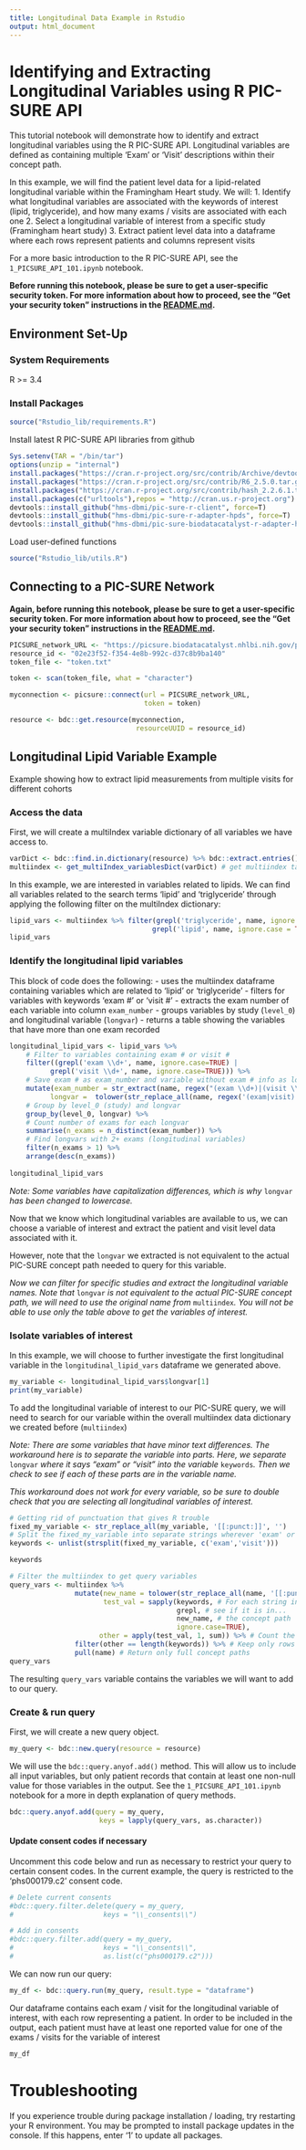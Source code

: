 ```yaml
---
title: Longitudinal Data Example in Rstudio
output: html_document
---
```


# Identifying and Extracting Longitudinal Variables using R PIC-SURE API

This tutorial notebook will demonstrate how to identify and extract longitudinal variables using the R PIC-SURE API. Longitudinal variables are defined as containing multiple 'Exam' or 'Visit' descriptions within their concept path. 

In this example, we will find the patient level data for a lipid-related longitudinal variable within the Framingham Heart study. We will:
1. Identify what longitudinal variables are associated with the keywords of interest (lipid, triglyceride), and how many exams / visits are associated with each one
2. Select a longitudinal variable of interest from a specific study (Framingham heart study)
3. Extract patient level data into a dataframe where each rows represent patients and columns represent visits

For a more basic introduction to the R PIC-SURE API, see the `1_PICSURE_API_101.ipynb` notebook.

**Before running this notebook, please be sure to get a user-specific security token. For more information about how to proceed, see the "Get your security token" instructions in the [README.md](https://github.com/hms-dbmi/Access-to-Data-using-PIC-SURE-API/tree/harmonized_lipid_measurements_example/NHLBI_BioData_Catalyst#get-your-security-token).**

## Environment Set-Up

### System Requirements
R >= 3.4

### Install Packages

```r
source("Rstudio_lib/requirements.R")
```

Install latest R PIC-SURE API libraries from github

```r
Sys.setenv(TAR = "/bin/tar")
options(unzip = "internal")
install.packages("https://cran.r-project.org/src/contrib/Archive/devtools/devtools_1.13.6.tar.gz", repos=NULL, type="source")
install.packages("https://cran.r-project.org/src/contrib/R6_2.5.0.tar.gz", repos=NULL, type="source")
install.packages("https://cran.r-project.org/src/contrib/hash_2.2.6.1.tar.gz", repos=NULL, type="source")
install.packages(c("urltools"),repos = "http://cran.us.r-project.org")
devtools::install_github("hms-dbmi/pic-sure-r-client", force=T)
devtools::install_github("hms-dbmi/pic-sure-r-adapter-hpds", force=T)
devtools::install_github("hms-dbmi/pic-sure-biodatacatalyst-r-adapter-hpds", force=T)
```

Load user-defined functions

```r
source("Rstudio_lib/utils.R")
```

## Connecting to a PIC-SURE Network
**Again, before running this notebook, please be sure to get a user-specific security token. For more information about how to proceed, see the "Get your security token" instructions in the [README.md](https://github.com/hms-dbmi/Access-to-Data-using-PIC-SURE-API/tree/harmonized_lipid_measurements_example/NHLBI_BioData_Catalyst#get-your-security-token).**

```r
PICSURE_network_URL <- "https://picsure.biodatacatalyst.nhlbi.nih.gov/picsure"
resource_id <- "02e23f52-f354-4e8b-992c-d37c8b9ba140"
token_file <- "token.txt"
```

```r
token <- scan(token_file, what = "character")
```

```r
myconnection <- picsure::connect(url = PICSURE_network_URL,
                                 token = token)
```

```r
resource <- bdc::get.resource(myconnection,
                               resourceUUID = resource_id)
```

## Longitudinal Lipid Variable Example
Example showing how to extract lipid measurements from multiple visits for different cohorts

### Access the data
First, we will create a multiIndex variable dictionary of all variables we have access to.

```r
varDict <- bdc::find.in.dictionary(resource) %>% bdc::extract.entries() # all variables
multiindex <- get_multiIndex_variablesDict(varDict) # get multiindex table of all variables
```

In this example, we are interested in variables related to lipids. We can find all variables related to the search terms 'lipid' and 'triglyceride' through applying the following filter on the multiIndex dictionary:

```r
lipid_vars <- multiindex %>% filter(grepl('triglyceride', name, ignore.case = TRUE) |
                                   grepl('lipid', name, ignore.case = TRUE))
lipid_vars
```

### Identify the longitudinal lipid variables
This block of code does the following:
- uses the multiindex dataframe containing variables which are related to 'lipid' or 'triglyceride'
- filters for variables with keywords 'exam #' or 'visit #'
- extracts the exam number of each variable into column `exam_number`
- groups variables by study (`level_0`) and longitudinal variable (`longvar`)
- returns a table showing the variables that have more than one exam recorded

```r
longitudinal_lipid_vars <- lipid_vars %>%
    # Filter to variables containing exam # or visit #
    filter((grepl('exam \\d+', name, ignore.case=TRUE) |
          grepl('visit \\d+', name, ignore.case=TRUE))) %>%
    # Save exam # as exam_number and variable without exam # info as longvar
    mutate(exam_number = str_extract(name, regex("(exam \\d+)|(visit \\d+)", ignore_case=T)),
          longvar =  tolower(str_replace_all(name, regex('(exam|visit) \\d+', ignore_case = T), 'exam'))) %>%
    # Group by level_0 (study) and longvar
    group_by(level_0, longvar) %>%
    # Count number of exams for each longvar
    summarise(n_exams = n_distinct(exam_number)) %>%
    # Find longvars with 2+ exams (longitudinal variables)
    filter(n_exams > 1) %>% 
    arrange(desc(n_exams))
    
longitudinal_lipid_vars
```

*Note: Some variables have capitalization differences, which is why* `longvar` *has been changed to lowercase.*

Now that we know which longitudinal variables are available to us, we can choose a variable of interest and extract the patient and visit level data associated with it.

However, note that the `longvar` we extracted is not equivalent to the actual PIC-SURE concept path needed to query for this variable. 

*Now we can filter for specific studies and extract the longitudinal variable names. Note that* `longvar` *is not equivalent to the actual PIC-SURE concept path, we will need to use the original name from* `multiindex`*. You will not be able to use only the table above to get the variables of interest.*

### Isolate variables of interest

In this example, we will choose to further investigate the first longitudinal variable in the `longitudinal_lipid_vars` dataframe we generated above.

```r
my_variable <- longitudinal_lipid_vars$longvar[1]
print(my_variable)
```

To add the longitudinal variable of interest to our PIC-SURE query, we will need to search for our variable within the overall multiindex data dictionary we created before (`multiindex`)

*Note: There are some variables that have minor text differences. The workaround here is to separate the variable into parts. Here, we separate* `longvar` *where it says "exam" or "visit" into the variable* `keywords`*. Then we check to see if each of these parts are in the variable name.*

*This workaround does not work for every variable, so be sure to double check that you are selecting all longitudinal variables of interest.*

```r
# Getting rid of punctuation that gives R trouble
fixed_my_variable <- str_replace_all(my_variable, '[[:punct:]]', '')
# Split the fixed_my_variable into separate strings wherever 'exam' or 'visit' is
keywords <- unlist(strsplit(fixed_my_variable, c('exam','visit')))

keywords
```

```r
# Filter the multiindex to get query variables
query_vars <- multiindex %>%
                mutate(new_name = tolower(str_replace_all(name, '[[:punct:]]', '')), # Get rid of punctuation from concept path and make lowercase
                       test_val = sapply(keywords, # For each string in keywords,
                                         grepl, # see if it is in...
                                         new_name, # the concept path
                                         ignore.case=TRUE),
                      other = apply(test_val, 1, sum)) %>% # Count the number of "TRUE", or times that theres a keywords & new_name match
                filter(other == length(keywords)) %>% # Keep only rows where all keywords matched new_name
                pull(name) # Return only full concept paths
query_vars
```

The resulting `query_vars` variable contains the variables we will want to add to our query. 

### Create & run query
First, we will create a new query object.

```r
my_query <- bdc::new.query(resource = resource)
```

We will use the `bdc::query.anyof.add()` method. This will allow us to include all input variables, but only patient records that contain at least one non-null value for those variables in the output. See the `1_PICSURE_API_101.ipynb` notebook for a more in depth explanation of query methods.

```r
bdc::query.anyof.add(query = my_query,
                      keys = lapply(query_vars, as.character))
```

#### Update consent codes if necessary
Uncomment this code below and run as necessary to restrict your query to certain consent codes.
In the current example, the query is restricted to the 'phs000179.c2' consent code.

```r
# Delete current consents
#bdc::query.filter.delete(query = my_query,
#                      keys = "\\_consents\\")

# Add in consents
#bdc::query.filter.add(query = my_query,
#                      keys = "\\_consents\\",
#                      as.list(c("phs000179.c2")))
```

We can now run our query:

```r
my_df <- bdc::query.run(my_query, result.type = "dataframe")
```

Our dataframe contains each exam / visit for the longitudinal variable of interest, with each row representing a patient. In order to be included in the output, each patient must have at least one reported value for one of the exams / visits for the variable of interest

```r
my_df
```

# Troubleshooting
If you experience trouble during package installation / loading, try restarting your R environment.
You may be prompted to install package updates in the console. If this happens, enter '1' to update all packages.
